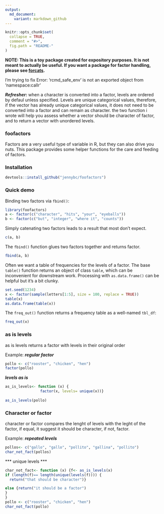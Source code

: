 ```yaml
---
output:
  md_document:
    variant: markdown_github
---
```


<!-- README.md is generated from README.Rmd. Please edit that file -->

```r
knitr::opts_chunk$set(
  collapse = TRUE,
  comment = "#>",
  fig.path = "README-"
)
```

**NOTE: This is a toy package created for expository purposes. It is not meant to actually be useful. If you want a package for factor handling, please see [forcats](https://cran.r-project.org/package=forcats).**


I'm trying to fix Error: 'rcmd_safe_env' is not an exported object from 'namespace:callr'

***Refresher:*** when a character is converted into a factor, levels are ordered by defaul unless specified. Levels are unique categorical values, therefore, if the vector has already unique categorical values, it does not need to be converted into a factor and can remain as character.
the two function i wrote will help you assess whether a vector should be character of factor, and to return a vector with unordered levels.



### foofactors

Factors are a very useful type of variable in R, but they can also drive you nuts. This package provides some helper functions for the care and feeding of factors.

### Installation

```r
devtools::install_github("jennybc/foofactors")
```
  
### Quick demo

Binding two factors via `fbind()`:

```r
library(foofactors)
a <- factor(c("character", "hits", "your", "eyeballs"))
b <- factor(c("but", "integer", "where it", "counts"))
```

Simply catenating two factors leads to a result that most don't expect.

```r
c(a, b)
```

The `fbind()` function glues two factors together and returns factor.

```r
fbind(a, b)
```

Often we want a table of frequencies for the levels of a factor. The base `table()` function returns an object of class `table`, which can be inconvenient for downstream work. Processing with `as.data.frame()` can be helpful but it's a bit clunky.

```r
set.seed(1234)
x <- factor(sample(letters[1:5], size = 100, replace = TRUE))
table(x)
as.data.frame(table(x))
```

The `freq_out()` function returns a frequency table as a well-named `tbl_df`:

```r
freq_out(x)
```

### as is levels

as is levels returns a factor with levels in their original order

Example:
***regular factor ***
```r

pollo <- c("rooster", "chicken", "hen")
factor(pollo)

```


***levels as is***

```r

as_is_levels<- function (x) {
                factor(x, levels= unique(x))}
  
as_is_levels(pollo)
```




### Character or factor
character or factor compares the lenght of levels with the leght of the factor, if equal, it suggest it should be character, if not, factor.

Example:
***repeated levels***
```r

pollos<- c("gallo", "gallo", "pollito", "gallina", "pollito")
char_not_fact(pollos)

```


*** unique levels ***
```r

char_not_fact<- function (x) {f<- as_is_levels(x)
if (length(f)== length(unique(levels(f)))) {
  return("that should be character")}

else {return("it should be a factor")
}
}
pollo <- c("rooster", "chicken", "hen")
char_not_fact(pollo)
```






